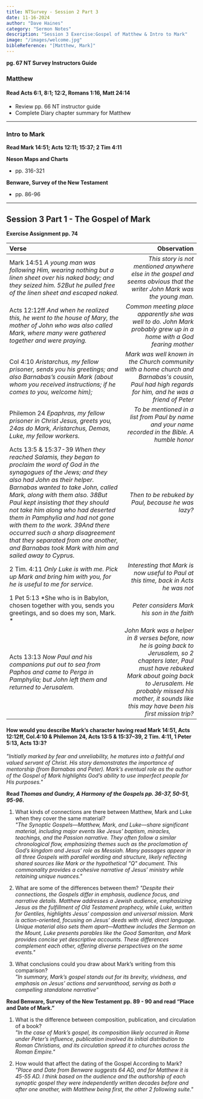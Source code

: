 ```yaml
---
title: NTSurvey - Session 2 Part 3
date: 11-16-2024
author: "Dave Haines"
category: "Sermon Notes"
description: "Session 3 Exercise:Gospel of Matthew & Intro to Mark"
image: "/images/welcome.jpg"
bibleReference: "[Matthew, Mark]"
---
```


**pg. 67 NT Survey Instructors Guide**  

### Matthew

#### Read Acts 6:1, 8:1; 12:2, Romans 1:16, Matt 24:14
- Review pp. 66 NT instructor guide
- Complete Diary chapter summary for Matthew

---

### Intro to Mark

**Read Mark 14:51; Acts 12:11; 15:37; 2 Tim 4:11**

**Neson Maps and Charts**
- pp. 316-321

**Benware, Survey of the New Testament**
- pp. 86-96

---

## Session 3 Part 1 - The Gospel of Mark
**Exercise Assignment pp. 74**

| Verse | Observation |
|:------ | ---------:| 
| Mark 14:51 *A young man was following Him, wearing nothing but a linen sheet over his naked body; and they seized him. 52But he pulled free of the linen sheet and escaped naked.* | *This story is not mentioned anywhere else in the gospel and seems obvious that the writer John Mark was the young man.* |
| Acts 12:12ff *And when he realized this, he went to the house of Mary, the mother of John who was also called Mark, where many were gathered together and were praying.* | *Common meeting place apparently she was well to do.  John Mark probably grew up in a home with a God fearing mother* |
| Col 4:10 *Aristarchus, my fellow prisoner, sends you his greetings; and also Barnabas’s cousin Mark (about whom you received instructions; if he comes to you, welcome him);* | *Mark was well known in the Church community with a home church and Barnabas's cousin, Paul had high regards for him, and he was a friend of Peter* |
| Philemon 24 *Epaphras, my fellow prisoner in Christ Jesus, greets you, 24as do Mark, Aristarchus, Demas, Luke, my fellow workers.* | *To be mentioned in a list from Paul by name and your name recorded in the Bible. A humble honor* |
| Acts 13:5 & 15:37-39 *When they reached Salamis, they began to proclaim the word of God in the synagogues of the Jews; and they also had John as their helper.* *Barnabas wanted to take John, called Mark, along with them also. 38But Paul kept insisting that they should not take him along who had deserted them in Pamphylia and had not gone with them to the work. 39And there occurred such a sharp disagreement that they separated from one another, and Barnabas took Mark with him and sailed away to Cyprus.* | *Then to be rebuked by Paul, because he was lazy?* |
| 2 Tim. 4:11 *Only Luke is with me. Pick up Mark and bring him with you, for he is useful to me for service.* | *Interesting that Mark is now useful to Paul at this time, back in Acts he was not* |
| 1 Pet 5:13 *She who is in Babylon, chosen together with you, sends you greetings, and so does my son, Mark. * | *Peter considers Mark his son in the faith* |
| Acts 13:13 *Now Paul and his companions put out to sea from Paphos and came to Perga in Pamphylia; but John left them and returned to Jerusalem.* | *John Mark was a helper in 8 verses before, now he is going back to Jerusalem, so 2 chapters later, Paul must have rebuked Mark about going back to Jerusalem. He probably missed his mother, it sounds like this may have been his first mission trip?* |



#### How would you describe Mark’s character having read Mark 14:51, Acts 12:12ff, Col.4:10 & Philemon 24, Acts 13:5 & 15:37–39, 2 Tim. 4:11, 1 Peter 5:13, Acts 13:3?
*"Initially marked by fear and unreliability, he matures into a faithful and valued servant of Christ. His story demonstrates the importance of mentorship (from Barnabas and Peter). Mark’s eventual role as the author of the Gospel of Mark highlights God’s ability to use imperfect people for His purposes."*

**Read *Thomas and Gundry, A Harmony of the Gospels pp. 36-37, 50-51, 95-96*.**
1. What kinds of connections are there between Matthew, Mark and Luke when they cover the same material?  
*"The Synoptic Gospels—Matthew, Mark, and Luke—share significant material, including major events like Jesus’ baptism, miracles, teachings, and the Passion narrative. They often follow a similar chronological flow, emphasizing themes such as the proclamation of God’s kingdom and Jesus’ role as Messiah. Many passages appear in all three Gospels with parallel wording and structure, likely reflecting shared sources like Mark or the hypothetical "Q" document. This commonality provides a cohesive narrative of Jesus’ ministry while retaining unique nuances."*  

2. What are some of the differences between them?
*"Despite their connections, the Gospels differ in emphasis, audience focus, and narrative details. Matthew addresses a Jewish audience, emphasizing Jesus as the fulfillment of Old Testament prophecy, while Luke, written for Gentiles, highlights Jesus’ compassion and universal mission. Mark is action-oriented, focusing on Jesus’ deeds with vivid, direct language. Unique material also sets them apart—Matthew includes the Sermon on the Mount, Luke presents parables like the Good Samaritan, and Mark provides concise yet descriptive accounts. These differences complement each other, offering diverse perspectives on the same events."*

3. What conclusions could you draw about Mark’s writing from this comparison?  
*"In summary, Mark’s gospel stands out for its brevity, vividness, and emphasis on Jesus’ actions and servanthood, serving as both a compelling standalone narrative"*

**Read Benware, Survey of the New Testament pp. 89 - 90 and read “Place and Date of Mark.”**
1. What is the difference between composition, publication, and circulation of a book?  
*"In the case of Mark’s gospel, its composition likely occurred in Rome under Peter’s influence, publication involved its initial distribution to Roman Christians, and its circulation spread it to churches across the Roman Empire."*

2. How would that affect the dating of the Gospel According to Mark?
*"Place and Date from Benware suggests 64 AD, and for Matthew it is 45-55 AD. I think based on the audience and the authorship of each synoptic gospel they were independently written decades before and after one another, with Matthew being first, the other 2 following suite."*
